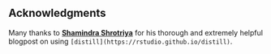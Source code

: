 ## Acknowledgments {.appendix}

Many thanks to [**Shamindra Shrotriya**](https://www.shamindras.com/) for his thorough and extremely helpful blogpost on using `[distill](https://rstudio.github.io/distill)`.